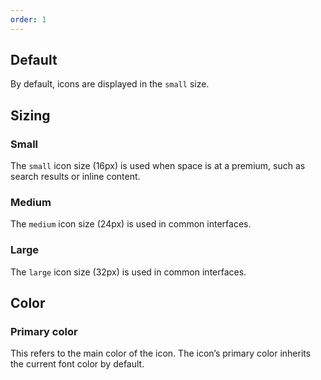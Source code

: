 ```yaml
---
order: 1
---
```



## Default

By default, icons are displayed in the `small` size.

<Example Component={IconDefault} packageName="@atlaskit/icon" />

## Sizing

### Small

The `small` icon size (16px) is used when space is at a premium, such as search results or inline content.

<Example Component={IconSmall} packageName="@atlaskit/icon" />

### Medium

The `medium` icon size (24px) is used in common interfaces.

<Example Component={IconMedium} packageName="@atlaskit/icon" />

### Large

The `large` icon size (32px) is used in common interfaces.

<Example Component={IconLarge} packageName="@atlaskit/icon" />

## Color

### Primary color

This refers to the main color of the icon. The icon’s primary color inherits the current font color by default.

<Example Component={IconPrimaryColor} packageName="@atlaskit/icon" />
